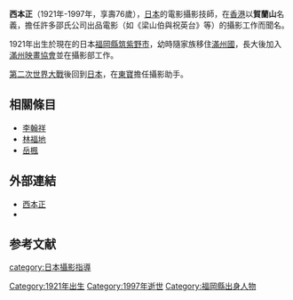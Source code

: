 '''西本正'''（1921年-1997年，享壽76歲），[[日本|日本]]的電影攝影技師，在[[香港|香港]]以'''賀蘭山'''名義，擔任許多邵氏公司出品電影（如《梁山伯與祝英台》等）的攝影工作而聞名。 

1921年出生於現在的日本[[福岡縣|福岡縣]][[筑紫野市|筑紫野市]]，幼時隨家族移住[[滿州國|滿州國]]，長大後加入[[滿州映畫協會|滿州映畫協會]]並在攝影部工作。

[[第二次世界大戰|第二次世界大戰]]後回到[[日本|日本]]，在[[東寶|東寶]]擔任攝影助手。

== 相關條目 ==
* [[李翰祥|李翰祥]]
* [[林福地|林福地]]
* [[岳楓|岳楓]]

== 外部連結 ==
{{commonscat|Tadashi Nishimoto}}
* [http://www.jmdb.ne.jp/person/p0221150.htm 西本正] {{Wayback|url=http://www.jmdb.ne.jp/person/p0221150.htm |date=20210119055642 }}
* {{imdb name|0632739|Tadashi Nishimoto}}

==参考文献==
<div class="references-small">
<references></references>
</div>

[[category:日本攝影指導|category:日本攝影指導]]
[[Category:1921年出生|Category:1921年出生]]
[[Category:1997年逝世|Category:1997年逝世]]
[[Category:福岡縣出身人物|Category:福岡縣出身人物]]